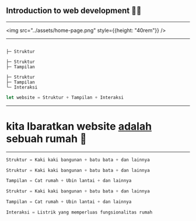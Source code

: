 

## <a>Introduction</a> to web development 👨‍💻

---

<img src="../assets/home-page.png" style={{height: "40rem"}} />

---

<CodeSurferLayout>

```markup title="Apa yang membentuk sebuah website 💻"
```

```markup title="Apa yang membentuk sebuah website 💻" subtitle="HTML"
├─ Struktur
```

```markup 1:2 title="Apa yang membentuk sebuah website 💻" subtitle="CSS"
├─ Struktur
├─ Tampilan
```

```markup 1:3 title="Apa yang membentuk sebuah website 💻" subtitle="Javascript"
├─ Struktur
├─ Tampilan
└─ Interaksi
```

```js 1:3 title="Apa yang membentuk sebuah website 💻" subtitle="❤"
let website = Struktur + Tampilan + Interaksi
```

</CodeSurferLayout>

---

# kita <a>Ibaratkan</a> website <u>adalah</u> sebuah rumah 🏡

---

<CodeSurferLayout>

```js title="Ibaratkan website adalah rumah 🏡" subtitle="HTML digunakan untuk menyusun struktur website"
Struktur = Kaki kaki bangunan + batu bata + dan lainnya
```

```js 1:3 title="Ibaratkan website adalah rumah 🏡" subtitle="CSS digunakan untuk memperindah website"
Struktur = Kaki kaki bangunan + batu bata + dan lainnya

Tampilan = Cat rumah + Ubin lantai + dan lainnya
```

```js 1:5 title="Ibaratkan website adalah rumah 🏡" subtitle="Javascript untuk website yang lebih powerfull"
Struktur = Kaki kaki bangunan + batu bata + dan lainnya

Tampilan = Cat rumah + Ubin lantai + dan lainnya

Interaksi = Listrik yang memperluas fungsionalitas rumah
```

</CodeSurferLayout>
